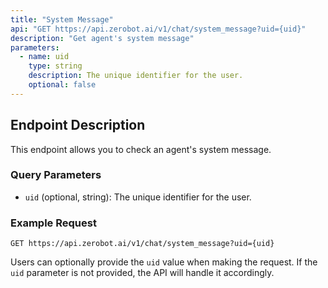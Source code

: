 ```yaml
---
title: "System Message"
api: "GET https://api.zerobot.ai/v1/chat/system_message?uid={uid}"
description: "Get agent's system message"
parameters:
  - name: uid
    type: string
    description: The unique identifier for the user.
    optional: false
---
```


## Endpoint Description

This endpoint allows you to check an agent's system message.

### Query Parameters

- `uid` (optional, string): The unique identifier for the user.

### Example Request

`GET https://api.zerobot.ai/v1/chat/system_message?uid={uid}`

Users can optionally provide the `uid` value when making the request. If the `uid` parameter is not provided, the API will handle it accordingly.
